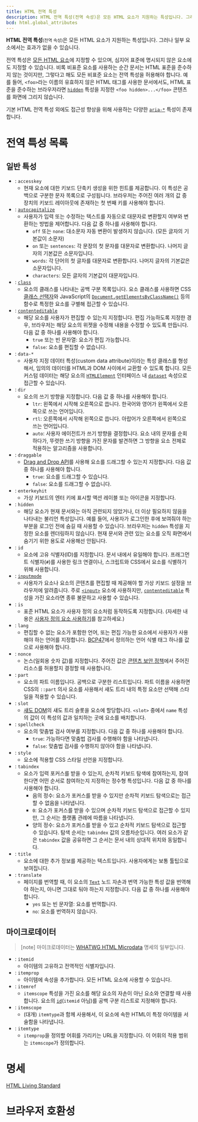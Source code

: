 ```yaml
---
title: HTML 전역 특성
description: HTML 전역 특성(전역 속성)은 모든 HTML 요소가 지원하는 특성입니다. 그러나 일부 요소에서는 효과가 없을 수 있습니다.
bcd: html.global_attributes
---
```


**HTML 전역 특성**<small>(전역 속성)</small>은 모든 HTML 요소가 지원하는 특성입니다. 그러나 일부 요소에서는 효과가 없을 수 있습니다.

전역 특성은 [모든 HTML 요소](./Element)에 지정할 수 있으며, 심지어 표준에 명시되지 않은 요소에도 지정할 수 있습니다. 비록 비표준 요소를 사용하는 순간 문서는 HTML 표준을 준수하지 않는 것이지만, 그렇다고 해도 모든 비표준 요소는 전역 특성을 허용해야 합니다. 예를 들어, `<foo>`라는 이름의 유효하지 않은 HTML 태그를 사용한 문서에서도, HTML 표준을 준수하는 브라우저라면 [`hidden`](#term-hidden) 특성을 지정한 `<foo hidden>...</foo>` 콘텐츠를 화면에 그리지 않습니다.

기본 HTML 전역 특성 외에도 접근성 향상을 위해 사용하는 다양한 [`aria-*`](https://developer.mozilla.org/en-US/docs/Web/Accessibility/ARIA) 특성이 존재합니다.

# 전역 특성 목록

## 일반 특성

- : `accesskey`
  - 현재 요소에 대한 키보드 단축키 생성을 위한 힌트를 제공합니다. 이 특성은 공백으로 구분한 문자 목록으로 구성됩니다. 브라우저는 주어진 여러 개의 값 중 장치의 키보드 레이아웃에 존재하는 첫 번째 키를 사용해야 합니다.
- : [`autocapitalize`](./Global_attributes/autocapitalize)
  - 사용자가 입력 또는 수정하는 텍스트를 자동으로 대문자로 변환할지 여부와 변환하는 방법을 제어합니다. 다음 값 중 하나를 사용해야 합니다.
    - `off` 또는 `none`: 대소문자 자동 변환이 발생하지 않습니다. (모든 글자의 기본값이 소문자)
    - `on` 또는 `sentences`: 각 문장의 첫 문자를 대문자로 변환합니다. 나머지 글자의 기본값은 소문자입니다.
    - `words`: 각 단어의 첫 글자를 대문자로 변환합니다. 나머지 글자의 기본값은 소문자입니다.
    - `characters`: 모든 글자의 기본값이 대문자입니다.
- : [`class`](./Global_attributes/class)
  - 요소의 클래스를 나타내는 공백 구분 목록입니다. 요소 클래스를 사용하면 CSS [클래스 선택자](https://developer.mozilla.org/en-US/docs/Web/CSS/Class_selectors)와 JavaScript의 [`Document.getElementsByClassName()`](https://developer.mozilla.org/en-US/docs/Web/API/Document/getElementsByClassName) 등의 함수로 특정한 요소를 구별해 접근할 수 있습니다.
- : [`contenteditable`](./Global_attributes/contenteditable)
  - 해당 요소를 사용자가 편집할 수 있는지 지정합니다. 편집 가능하도록 지정한 경우, 브라우저는 해당 요소의 위젯을 수정해 내용을 수정할 수 있도록 만듭니다. 다음 값 중 하나를 사용해야 합니다.
    - `true` 또는 빈 문자열: 요소가 편집 가능합니다.
    - `false`: 요소를 편집할 수 없습니다.
- : `data-*`
  - 사용자 지정 데이터 특성(custom data attribute)이라는 특성 클래스를 형성해서, 임의의 데이터를 HTML과 DOM 사이에서 교환할 수 있도록 합니다. 모든 커스텀 데이터는 해당 요소의 [`HTMLElement`](https://developer.mozilla.org/en-US/docs/Web/API/HTMLElement) 인터페이스 내 [`dataset`](https://developer.mozilla.org/en-US/docs/Web/API/HTMLOrForeignElement/dataset) 속성으로 접근할 수 있습니다.
- : `dir`
  - 요소의 쓰기 방향을 지정합니다. 다음 값 중 하나를 사용해야 합니다.
    - `ltr`: 왼쪽에서 시작해 오른쪽으로 씁니다. 한국어와 영어가 왼쪽에서 오른쪽으로 쓰는 언어입니다.
    - `rtl`: 오른쪽에서 시작해 왼쪽으로 씁니다. 아랍어가 오른쪽에서 왼쪽으로 쓰는 언어입니다.
    - `auto`: 사용자 에이전트가 쓰기 방향을 결정합니다. 요소 내의 문자를 순회하다가, 뚜렷한 쓰기 방향을 가진 문자를 발견하면 그 방향을 요소 전체로 적용하는 알고리즘을 사용합니다.
- : `draggable`
  - [Drag and Drop API](https://developer.mozilla.org/en-US/docs/Web/API/HTML_Drag_and_Drop_API)를 사용해 요소를 드래그할 수 있는지 지정합니다. 다음 값 중 하나를 사용해야 합니다.
    - `true`: 요소를 드래그할 수 있습니다.
    - `false`: 요소를 드래그할 수 없습니다.
- : `enterkeyhit`
  - 가상 키보드의 엔터 키에 표시할 액션 레이블 또는 아이콘을 지정합니다.
- : `hidden`
  - 해당 요소가 현재 문서와는 아직 관련되지 않았거나, 더 이상 필요하지 않음을 나타내는 불리언 특성입니다. 예를 들어, 사용자가 로그인한 후에 보여줘야 하는 부분을 로그인 전에 숨길 때 사용할 수 있습니다. 브라우저는 `hidden` 특성을 지정한 요소를 렌더링하지 않습니다. 현재 문서와 관련 있는 요소를 오직 화면에서 숨기기 위한 용도로 사용해선 안됩니다.
- : `id`
  - 요소에 고유 식별자(ID)를 지정합니다. 문서 내에서 유일해야 합니다. 프래그먼트 식별자(`#`)를 사용한 링크 연결이나, 스크립트와 CSS에서 요소를 식별하기 위해 사용합니다.
- : [`inputmode`](./Global_attributes/inputmode)
  - 사용자가 요소나 요소의 콘텐츠를 편집할 때 제공해야 할 가상 키보드 설정을 브라우저에 알려줍니다. 주로 [`<input>`](./Element/input) 요소에 사용하지만, [`contenteditable`](#term-contenteditable) 특성을 가진 요소라면 종류 불문하고 사용할 수 있습니다.
- : `is`
  - 표준 HTML 요소가 사용자 정의 요소처럼 동작하도록 지정합니다. (자세한 내용은 [사용자 정의 요소 사용하기](https://developer.mozilla.org/en-US/docs/Web/Web_Components/Using_custom_elements)를 참고하세요.)
- : `lang`
  - 편집할 수 없는 요소가 포함한 언어, 또는 편집 가능한 요소에서 사용자가 사용해야 하는 언어를 지정합니다. [BCP47](https://www.ietf.org/rfc/bcp/bcp47.txt)에서 정의하는 언어 식별 태그 하나를 값으로 사용해야 합니다.
- : `nonce`
  - 논스(일회용 숫자 값)를 지정합니다. 주어진 값은 [콘텐츠 보안 정책](https://developer.mozilla.org/en-US/docs/Web/HTTP/CSP)에서 주어진 리소스를 허용할지 결정할 때 사용합니다.
- : `part`
  - 요소의 파트 이름입니다. 공백으로 구분한 리스트입니다. 파트 이름을 사용하면 CSS의 `::part` 의사 요소를 사용해서 섀도 트리 내의 특정 요소만 선택해 스타일을 적용할 수 있습니다.
- : `slot`
  - [섀도 DOM](https://developer.mozilla.org/en-US/docs/Web/Web_Components/Using_shadow_DOM)의 섀도 트리 슬롯을 요소에 할당합니다. `<slot>` 중에서 `name` 특성의 값이 이 특성의 값과 일치하는 곳에 요소를 배치합니다.
- : `spellcheck`
  - 요소의 맞춤법 검사 여부를 지정합니다. 다음 값 중 하나를 사용해야 합니다.
    - `true`: 가능하다면 맞춤법 검사를 수행해야 함을 나타냅니다.
    - `false`: 맞춤법 검사를 수행하지 않아야 함을 나타냅니다.
- : `style`
  - 요소에 적용할 CSS 스타일 선언을 지정합니다.
- : `tabindex`
  - 요소가 입력 포커스를 받을 수 있는지, 순차적 키보드 탐색에 참여하는지, 참여한다면 어떤 순서로 참여하는지 지정하는 정수형 특성입니다. 다음 값 중 하나를 사용해야 합니다.
    - 음의 정수: 요소가 포커스를 받을 수 있지만 순차적 키보드 탐색으로는 접근할 수 없음을 나타냅니다.
    - `0`: 요소가 포커스를 받을 수 있으며 순차적 키보드 탐색으로 접근할 수 있지만, 그 순서는 플랫폼 관례에 따름을 나타냅니다.
    - 양의 정수: 요소가 포커스를 받을 수 있고 순차적 키보드 탐색으로 접근할 수 있습니다. 탐색 순서는 `tabindex` 값의 오름차순입니다. 여러 요소가 같은 `tabindex` 값을 공유하면 그 순서는 문서
      내의 상대적 위치와 동일합니다.
- : `title`
  - 요소에 대한 추가 정보를 제공하는 텍스트입니다. 사용자에게는 보통 툴팁으로 보여집니다.
- : `translate`
  - 페이지를 번역할 때, 이 요소의 [`Text`](https://developer.mozilla.org/en-US/docs/Web/API/Text) 노드 자손과 번역 가능한 특성 값을 번역해야 하는지, 아니면 그대로 둬야 하는지 지정합니다. 다음 값 중 하나를 사용해야 합니다.
    - `yes` 또는 빈 문자열: 요소를 번역합니다.
    - `no`: 요소를 번역하지 않습니다.

## 마이크로데이터

> [note]
> 마이크로데이터는 [WHATWG HTML Microdata](https://html.spec.whatwg.org/multipage/microdata.html#microdata) 명세의 일부입니다.

- : `itemid`
  - 아이템의 고유하고 전역적인 식별자입니다.
- : `itemprop`
  - 아이템에 속성을 추가합니다. 모든 HTML 요소에 사용할 수 있습니다.
- : `itemref`
  - `itemscope` 특성을 가진 요소를 해당 요소의 자손이 아닌 요소와 연결할 때 사용합니다. 요소의 [`id`](#term-id)(`itemid` 아님)를 공백 구분 리스트로 지정해야 합니다.
- : `itemscope`
  - (대개) `itemtype`과 함께 사용해서, 이 요소에 속한 HTML이 특정 아이템을 서술함을 나타냅니다.
- : `itemtype`
  - `itemprop`을 정의할 어휘를 가리키는 URL을 지정합니다. 이 어휘의 적용 범위는 `itemscope`가 정의합니다.

# 명세

[HTML Living Standard](https://html.spec.whatwg.org/multipage/dom.html#global-attributes)

# 브라우저 호환성

<BrowserCompat data={props.bcd} />
